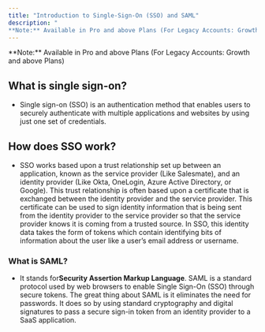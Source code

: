 ```yaml
---
title: "Introduction to Single-Sign-On (SSO) and SAML"
description: "
**Note:** Available in Pro and above Plans (For Legacy Accounts: Growth and above Plans)"
---
```


<Note>
**Note:** Available in Pro and above Plans (For Legacy Accounts: Growth and above Plans)
</Note>


## What is single sign-on?


*   Single sign-on (SSO) is an authentication method that enables users to securely authenticate with multiple applications and websites by using just one set of credentials.


## How does SSO work?


*   SSO works based upon a trust relationship set up between an application, known as the service provider (Like Salesmate), and an identity provider (Like Okta, OneLogin, Azure Active Directory, or Google). This trust relationship is often based upon a certificate that is exchanged between the identity provider and the service provider. This certificate can be used to sign identity information that is being sent from the identity provider to the service provider so that the service provider knows it is coming from a trusted source. In SSO, this identity data takes the form of tokens which contain identifying bits of information about the user like a user’s email address or username.


### What is SAML?


*   It stands for**Security Assertion Markup Language**. SAML is a standard protocol used by web browsers to enable Single Sign-On (SSO) through secure tokens. The great thing about SAML is it eliminates the need for passwords. It does so by using standard cryptography and digital signatures to pass a secure sign-in token from an identity provider to a SaaS application.
